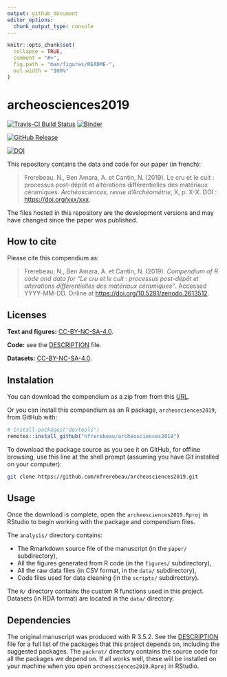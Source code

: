 ```yaml
---
output: github_document
editor_options: 
  chunk_output_type: console
---
```


<!-- README.md is generated from README.Rmd. Please edit that file -->

```r
knitr::opts_chunk$set(
  collapse = TRUE,
  comment = "#>",
  fig.path = "man/figures/README-",
  out.width = "100%"
)
```

# archeosciences2019

[![Travis-CI Build Status](https://travis-ci.org/nfrerebeau/archeosciences2019.svg?branch=master)](https://travis-ci.org/nfrerebeau/archeosciences2019)
[![Binder](https://mybinder.org/badge_logo.svg)](https://mybinder.org/v2/gh/nfrerebeau/archeosciences2019/master?urlpath=rstudio)

[![GitHub Release](https://img.shields.io/github/release/nfrerebeau/archeosciences2019.svg)](https://github.com/nfrerebeau/archeosciences2019/releases)

[![DOI](https://zenodo.org/badge/DOI/10.5281/zenodo.2613512.svg)](https://doi.org/10.5281/zenodo.2613512)

This repository contains the data and code for our paper (in french):

> Frerebeau, N., Ben Amara, A. et Cantin, N. (2019). Le cru et le cuit : processus post-dépôt et altérations différentielles des matériaux céramiques. *Archéosciences, revue d'Archéométrie*, X, p. X-X. DOI : <https://doi.org/xxx/xxx>.

The files hosted in this repository are the development versions and may have changed since the paper was published.

## How to cite

Please cite this compendium as:

> Frerebeau, N., Ben Amara, A. et Cantin, N. (2019). *Compendium of R code and data for "Le cru et le cuit : processus post-dépôt et altérations différentielles des matériaux céramiques"*. Accessed YYYY-MM-DD. Online at <https://doi.org/10.5281/zenodo.2613512>.

## Licenses

**Text and figures:** [CC-BY-NC-SA-4.0](http://creativecommons.org/licenses/by-nc-sa/4.0/).

**Code:** see the [DESCRIPTION](DESCRIPTION) file.

**Datasets:** [CC-BY-NC-SA-4.0](http://creativecommons.org/licenses/by-nc-sa/4.0/).

## Instalation

You can download the compendium as a zip from from this [URL](http://github.com/nfrerebeau/archeosciences2019/archive/master.zip).

Or you can install this compendium as an R package, `archeosciences2019`, from GitHub with:


```r
# install.packages("devtools")
remotes::install_github("nfrerebeau/archeosciences2019")
```

To download the package source as you see it on GitHub, for offline browsing, use this line at the shell prompt (assuming you have Git installed on your computer):

```sh
git clone https://github.com/nfrerebeau/archeosciences2019.git
```

## Usage
Once the download is complete, open the `archeosciences2019.Rproj` in RStudio to begin working with the package and compendium files. 

The `analysis/` directory contains:

* The Rmarkdown source file of the manuscript (in the `paper/` subdirectory),
* All the figures generated from R code (in the `figures/` subdirectory),
* All the raw data files (in CSV format, in the `data/` subdirectory),
* Code files used for data cleaning (in the `scripts/` subdirectory).

The `R/` directory contains the custom R functions used in this project. Datasets (in RDA format) are located in the `data/` directory.

## Dependencies

The original manuscript was produced with R 3.5.2. See the [DESCRIPTION](DESCRIPTION) file for a full list of the packages that this project depends on, including the suggested packages. The `packrat/` directory contains the source code for all the packages we depend on. If all works well, these will be installed on your machine when you open `archeosciences2019.Rproj` in RStudio.
